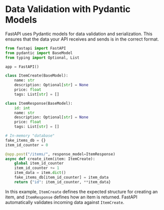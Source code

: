 # Data Validation with Pydantic Models

FastAPI uses Pydantic models for data validation and serialization. This ensures that the data your API receives and sends is in the correct format.

```python
from fastapi import FastAPI
from pydantic import BaseModel
from typing import Optional, List

app = FastAPI()

class ItemCreate(BaseModel):
    name: str
    description: Optional[str] = None
    price: float
    tags: List[str] = []

class ItemResponse(BaseModel):
    id: int
    name: str
    description: Optional[str] = None
    price: float
    tags: List[str] = []

# In-memory "database"
fake_items_db = {}
item_id_counter = 0

@app.post("/items/", response_model=ItemResponse)
async def create_item(item: ItemCreate):
    global item_id_counter
    item_id_counter += 1
    item_data = item.dict()
    fake_items_db[item_id_counter] = item_data
    return {"id": item_id_counter, **item_data}
```
In this example, `ItemCreate` defines the expected structure for creating an item, and `ItemResponse` defines how an item is returned. FastAPI automatically validates incoming data against `ItemCreate`.
